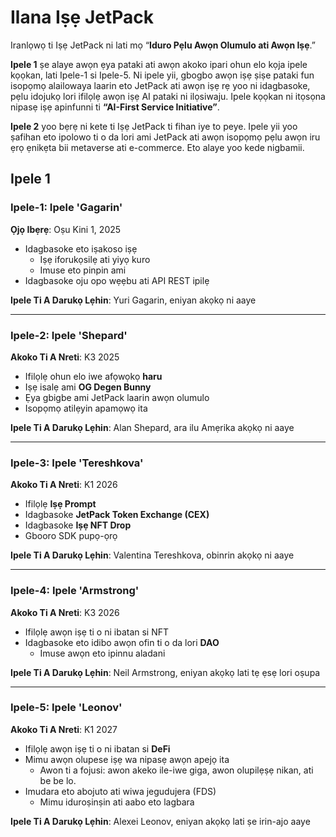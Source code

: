 # Ilana Iṣẹ JetPack

Iranlọwọ ti Iṣẹ JetPack ni lati mọ “**Iduro Pẹlu Awọn Olumulo ati Awọn Iṣẹ**.”

**Ipele 1** ṣe alaye awọn ẹya pataki ati awọn akoko ipari ohun elo kọja ipele kọọkan, lati Ipele-1 si Ipele-5. Ni ipele yii, gbogbo awọn iṣẹ ṣiṣe pataki fun isopọmọ alailowaya laarin eto JetPack ati awọn iṣẹ rẹ yoo ni idagbasoke, pẹlu idojukọ lori ifilọlẹ awọn iṣẹ AI pataki ni ilọsiwaju. Ipele kọọkan ni itọsọna nipasẹ iṣẹ apinfunni ti **“AI-First Service Initiative”**.

**Ipele 2** yoo bẹrẹ ni kete ti Iṣẹ JetPack ti fihan iye to peye. Ipele yii yoo ṣafihan eto ipolowo ti o da lori ami JetPack ati awọn isopọmọ pẹlu awọn iru ẹrọ ẹnikẹta bii metaverse ati e-commerce. Eto alaye yoo kede nigbamii.


## Ipele 1

### **Ipele-1: Ipele 'Gagarin'**
**Ọjọ Ibẹrẹ**: Oṣu Kini 1, 2025

- Idagbasoke eto iṣakoso iṣẹ
  - Iṣẹ iforukọsilẹ ati yiyọ kuro
  - Imuse eto pinpin ami
- Idagbasoke oju opo wẹẹbu ati API REST ipilẹ

**Ipele Ti A Darukọ Lẹhin**: Yuri Gagarin, eniyan akọkọ ni aaye

---

### **Ipele-2: Ipele 'Shepard'**
**Akoko Ti A Nreti**: K3 2025

- Ifilọlẹ ohun elo iwe afọwọkọ **haru**
- Iṣẹ isalẹ ami **OG Degen Bunny**
- Ẹya gbigbe ami JetPack laarin awọn olumulo
- Isopọmọ atilẹyin apamọwọ ita

**Ipele Ti A Darukọ Lẹhin**: Alan Shepard, ara ilu Amẹrika akọkọ ni aaye

---

### **Ipele-3: Ipele 'Tereshkova'**
**Akoko Ti A Nreti**: K1 2026

- Ifilọlẹ **Iṣẹ Prompt**
- Idagbasoke **JetPack Token Exchange (CEX)**
- Idagbasoke **Iṣẹ NFT Drop**
- Gbooro SDK pupọ-ọrọ

**Ipele Ti A Darukọ Lẹhin**: Valentina Tereshkova, obinrin akọkọ ni aaye

---

### **Ipele-4: Ipele 'Armstrong'**
**Akoko Ti A Nreti**: K3 2026

- Ifilọlẹ awọn iṣẹ ti o ni ibatan si NFT
- Idagbasoke eto idibo awọn ofin ti o da lori **DAO**
  - Imuse awọn eto ipinnu aladani

**Ipele Ti A Darukọ Lẹhin**: Neil Armstrong, eniyan akọkọ lati tẹ ẹsẹ lori oṣupa

---

### **Ipele-5: Ipele 'Leonov'**
**Akoko Ti A Nreti**: K1 2027

- Ifilọlẹ awọn iṣẹ ti o ni ibatan si **DeFi**
- Mimu awọn olupese iṣẹ wa nipasẹ awọn apejọ ita
  - Awon ti a fojusi: awon akeko ile-iwe giga, awon olupilẹṣẹ nikan, ati be be lo.
- Imudara eto abojuto ati wiwa jegudujera (FDS)
  - Mimu iduroṣinṣin ati aabo eto lagbara

**Ipele Ti A Darukọ Lẹhin**: Alexei Leonov, eniyan akọkọ lati ṣe irin-ajo aaye